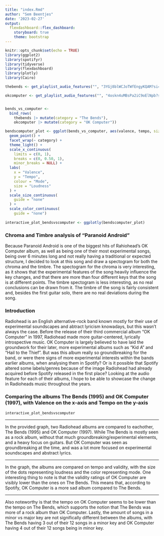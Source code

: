 ```yaml
---
title: "index.Rmd"
author: "Sem Beentjes"
date: '2023-02-27'
output:
  flexdashboard::flex_dashboard:
    storyboard: true
    theme: bootstrap
---
```

    
```r
knitr::opts_chunk$set(echo = TRUE)
library(ggplot2)
library(spotifyr)
library(tidyverse)
library(flexdashboard)
library(plotly)
library(Cairo)

thebends <- get_playlist_audio_features("", "3YGj8blWCJoTWfEngyKQAM?si=9752c01ddc294055")

okcomputer <- get_playlist_audio_features("", "4oskn4uMBsPa2iC9oElNpb?si=1a03352822d140ac")


bends_vs_computer <-
  bind_rows(
    thebends |> mutate(category = "The Bends"),
    okcomputer |> mutate(category = "OK Computer"))

bendscomputer_plot <- ggplot(bends_vs_computer, aes(valence, tempo, size = loudness, color = mode)) +
  geom_point() +
  facet_wrap(~ category) +
  theme_light() +
  scale_x_continuous(
    limits = c(0, 1),
    breaks = c(0, 0.50, 1),
    minor_breaks = NULL) +
  labs(
    x = "Valence",
    y = "Tempo",
    colour = "Mode",
    size = "Loudness"
  ) +
  scale_size_continuous(      
    guide = "none"           
  ) +
  scale_color_continuous(
    guide = "none")
  
interactive_plot_bendsvscomputer <- ggplotly(bendscomputer_plot)

```


### Chroma and Timbre analysis of "Paranoid Android"

Because Paranoid Android is one of the biggest hits of Rahiohead's OK Computer album, as well as being one of their most experimental songs, being over 6 minutes long and not really having a traditional or expected structure, I decided to look at this song and draw a spectogram for both the chroma and the timbre.
The spectogram for the chroma is very interesting, as it shows that the experimental features of the song heavily influence the key changes, and that there are more than four different keys that the song is at different points.
The timbre spectogram is less interesting, as no real conclusions can be drawn from it. The timbre of the song is fairly consistent and, besides the first guitar solo, there are no real deviations during the song.


### Introduction

Radiohead is an English alternative-rock band known mostly for their use of experimental soundscapes and abtract lyricism knowadays, but this wasn't always the case. Before the release of their third commercial album "OK Computer" in 1997, Radiohead made more guitar-centered, lyrically introspective music. OK Computer is largely believed to have laid the groundwork for their later, more experimental albums such as "Kid A" and "Hail to the Thief". But was this album really so groundbreaking for the band, or were there signs of more experimental interests within the bands earlier albums, when analysing them in Spotify? Or is it possible that Spotify altered some labels/genres because of the image Radiohead had already acquired before Spotify released in the first place? Looking at the audio feature for each of their albums, I hope to be able to showcase the change in Radioheads music throughout the years.

### Comparing the albums The Bends (1995) and OK Computer (1997), with Valence on the x-axis and Tempo on the y-axis


```r

interactive_plot_bendsvscomputer

```

***

In the provided graph, two Radiohead albums are compared to eachother, The Bends (1995) and OK Computer (1997). While The Bends is mostly seen as a rock album, without that much groundbreaking/experimental elements, and a heavy focus on guitars. But OK Computer was seen as groundbreaking at the time, and was a lot more focused on experimental soundscapes and abstract lyrics. 

***

In the graph, the albums are compared on tempo and validity, with the size of the dots representing loudness and the color representing mode. One interesting thing to note is that the validity ratings of OK Computer are visibly lower than the ones on The Bends. This means that, according to Spotify, OK Computer is a more sad album compared to The Bends. 


***

Also noteworthy is that the tempo on OK Computer seems to be lower than the tempo on The Bends, which supports the notion that The Bends was more of a rock album than OK Computer. Lastly, the amount of songs in a minor vs major key are not significally different between the albums, with The Bends having 3 out of their 12 songs in a minor key and OK Computer having 4 out of their 12 songs being in minor key.